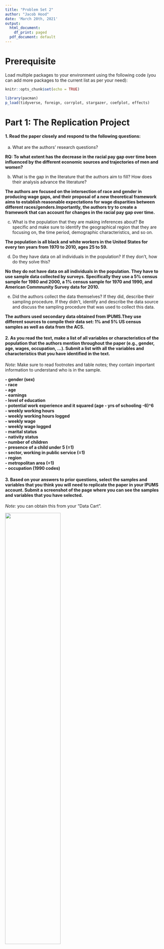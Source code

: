 ```yaml
---
title: "Problem Set 2"
author: "Jacob Hood"
date: 'March 20th, 2021'
output:
  html_document:
    df_print: paged
  pdf_document: default
---
```


# Prerequisite

Load multiple packages to your environment using the following code (you can add more packages to the current list as per your need):

```r
knitr::opts_chunk$set(echo = TRUE)

library(pacman)
p_load(tidyverse, foreign, corrplot, stargazer, coefplot, effects)

```

# Part 1: The Replication Project 

#### 1. Read the paper closely and respond to the following questions:  
  (a) What are the authors’ research questions?
  
  **RQ: To what extent has the decrease in the racial pay gap over time been
  influenced by the different economic sources and trajectories of men and women?**
    
  (b) What is the gap in the literature that the authors aim to fill? How does their analysis advance the literature?

**The authors are focused on the intersection of race and gender in producing wage gaps, and their proposal of a new theoretical framework aims to establish reasonable expectations for wage disparities between different races/genders.Importantly, the authors try to create a framework that can account for changes in the racial pay gap over time.**
    
  (c) What is the population that they are making inferences about? Be specific and make sure to identify the geographical region that they are focusing on, the time period, demographic characteristics, and so on.
  
  **The population is all black and white workers in the United States for every
  ten years from 1970 to 2010, ages 25 to 59.**
  
  (d) Do they have data on all individuals in the population? If they don’t, how do they solve this?
  
**No they do not have data on all individuals in the population. They have to use sample data collected by surveys. Specifically they use a 5% census sample for 1980 and 2000, a 1% census sample for 1970 and 1990, and American Commnunity Survey data for 2010.**
  
  (e) Did the authors collect the data themselves? If they did, describe their sampling procedure. If they didn’t, identify and describe the data source and discuss the sampling procedure that was used to collect this data. 

**The authors used secondary data obtained from IPUMS.They use different sources to compile their data set: 1% and 5% US census samples as well as data from the ACS.**
    
#### 2. As you read the text, make a list of all variables or characteristics of the population that the authors mention throughout the paper (e.g., gender, age, wages, occupation, ...). Submit a list with all the variables and characteristics that you have identified in the text.  
*Note:* Make sure to read footnotes and table notes; they contain important information to understand who is in the sample. 

**
- gender (sex)  
- race  
- age  
- earnings  
- level of education  
- potential work experience and it squared (age - yrs of schooling -6)^6  
- weekly working hours  
- weekly working hours logged  
- weekly wage  
- weekly wage logged  
- marital status  
- nativity status  
- number of children  
- presence of a child under 5 (=1)  
- sector, working in public service (=1)  
- region  
- metropolitan area (=1)  
- occupation (1990 codes)  
**

#### 3. Based on your answers to prior questions, select the samples and variables that you think you will need to replicate the paper in your IPUMS account. Submit a screenshot of the page where you can see the samples and variables that you have selected.
*Note:* you can obtain this from your "Data Cart”.  

![](data cart screenshot.png){width=60%}


# Part 2: Regression 

Import the dataset `sat_math.dta` to your R environment and examine the effect of IQ and other variables on SAT math score. *Hint:* use `read.dta()`
```r
# loading data into environment
sat_data <- read.dta("sat_math.dta") 
```

Variable Name|  Variable Detail
------------|----------------------------
 `sat_math`| SAT Math Score   
 `female`  | The Female Dummy (Male = 0) 
 `black/other`| Two Racial Dummies (White as the Reference Group) 
 `meduy`   | Mother’s Years of Schooling  
 `feduy`   | Father’s Years of Schooling  
 `hours`   | Average Weekly Study Hours   
 `IQ`      | IQ Score (0 to 100)          

#### 1. Report descriptive statistics:  
  (a) Create a table that reports descriptive statistics (you should at least report the means) of all the variables grouped by gender
```r
# Grouping data by gender and producing descriptive statistics
sat_data %>% group_by(female) %>% summarise(mean_satmath = mean(sat_math), mean_meduy = mean(meduy), mean_feduy = mean(feduy), mean_hours = mean(hours), mean_IQ = mean(IQ))

```
  
  (b) Create a correlation matrix and display it.
```r

## Set use = "complete.obs" to ignore observations with NAs
M <- cor(sat_data, use = "complete.obs")

# Save the matrix to a dataframe, then use `corrplot` to visualize 

corrplot(M,
         method = "shade",
         cl.lim = c(-1,1),
         is.corr = F,
         type = "lower",
         title = "  
         Correlation Matrix",
         addCoef.col = "black",
         diag = F,
         tl.col = "black",
         )
```

#### 2. Create scatter plots:  
  - Besides the key dependent variable (DV) `sat_math`, choose one numeric independent variable (IV) that seems to have a meaningful relation to the DV based on the correlation matrix you created, and then create the following plots:
  (a) A scatter plot of the DV and IV  
  (b) A scatter plot of the DV and IV with a fitted linear regression line  
  (c) A scatter plot of the DV and IV, and each observation is color coded by gender  
  (d) On top of plot (c), fit a linear regression line for each gender group, the lines should also be color coded  
  
```r
#   (a) A scatter plot of the DV and IV  
sat_data %>%
  ggplot(aes(x = hours, y = sat_math)) +
  geom_point(shape = 1, alpha = 0.7) +
  labs(title = "Relationship Between Average Weekly Study Hours and SAT Math Score",
       x = "Average Weekly Study Hours",
       y = "SAT Math Score")

#  (b) A scatter plot of the DV and IV with a fitted linear regression line  
sat_data %>%
  ggplot(aes(x = hours, y = sat_math)) +
  geom_point(shape = 1, alpha = 0.7) +
  geom_smooth(method = "lm", se = F) +
  labs(title = "Relationship Between Average Weekly Study Hours and SAT Math Score",
       x = "Average Weekly Study Hours",
       y = "SAT Math Score")

# (c) A scatter plot of the DV and IV, and each observation is color coded by gender       
# Create new variable 'gender'
sat_data <- sat_data %>%
  mutate(gender = ifelse(female == 1, "female", "male"))

sat_data %>% as_tibble() %>% ggplot(aes(x = hours, y = sat_math, color = gender)) +
  geom_point(shape = 1) +
  labs(title = "Relationship Between Average Weekly Study Hours and SAT Math Score",
       x = "Average Weekly Study Hours",
       y = "SAT Math Score",
       subtitle = "Grouped by gender")

# (d) On top of plot (c), fit a linear regression line for each gender group, the lines should also be color coded
sat_data %>% as_tibble() %>%
  ggplot(aes(x = hours, y = sat_math, color = gender)) +
  geom_point(shape = 1) +
  geom_smooth(method = "lm", se = F) +
  labs(title = "Relationship Between Average Weekly Study Hours and SAT Math Score",
       x = "Average Weekly Study Hours",
       y = "SAT Math Score",
       subtitle = "Grouped by gender")
```

  
#### 3. Additional exploratory data analysis:  
  (a) What are your preliminary findings/reflections on the data based on the descriptive statistics, the correlation matrix, and the scatter plots?

**Based on the descriptive statistics, we know that all together students spend an average of 39 hours studying per week and that males and females spend roughly the same amount of time studying each week On average females score 47 points higher than males.In terms of IQ, males on average scored 2 points higher. We also know the data is somewhat skewed to the right (median < mean), which means that less people are making higher SAT math scores than if the data were normally distributed. Based on the correlation plot, IQ has the strongest positive correlation with SAT math scores (0.65). Parents' years of schooling is also strongly correlated with higher SAT math scores, more so than with the other explanatory variables. For my variable of interest (hours) there appears to be a very minor negative relationship between average hours studied per week and SAT math scores (-0.03). This weak relationship is confirmed through the scatterplots, especially those with regression lines which show that while females tend to score higher, average weekly hours studied is not strongly correlated with SAT math** 
    
  (b) What other exploratory data analysis will be useful for you to better understand the data before modeling? Please implement some additional exploratory data analysis and discuss your preliminary findings
  
**First we can create histograms of each variable to understand their distributions. Other exploratory data analyses before modeling include plotting the relationship between SAT math scores and our other predictor variables to visually understand their relationships.The data can also be grouped by race in order to look at racial differences in SAT math scores at different levels of predictors.**
```r
# Creating histograms of variables

# Plotting dependent variable
sat_data %>% as_tibble() %>%
  ggplot(aes(x = sat_data$sat_math)) +
  geom_histogram(binwidth = 50, fill = "grey", color = "black")

# Plotting independent variables
sat_data %>% as_tibble() %>%
  ggplot(aes(x = sat_data$IQ)) +
  geom_histogram(binwidth = 10, fill = "grey", color = "black")

sat_data %>% as_tibble() %>%
  ggplot(aes(x = sat_data$feduy)) +
  geom_histogram(binwidth = 1, fill = "grey", color = "black")

sat_data %>% as_tibble() %>%
  ggplot(aes(x = sat_data$meduy)) +
  geom_histogram(binwidth = 1, fill = "grey", color = "black")

sat_data %>% as_tibble() %>%
  ggplot(aes(x = sat_data$hours)) +
  geom_histogram(binwidth = 1, fill = "grey", color = "black")

```

```r
# Creating scatterplots with other predictors 

# Looking at IQ, still grouped by gender

sat_data %>% as_tibble() %>%
  ggplot(aes(x = IQ, y = sat_math, color = gender)) +
  geom_point(shape = 1) +
  geom_smooth(method = "lm", se = F) +
  labs(title = "Relationship Between IQ and SAT Math Score",
       x = "IQ",
       y = "SAT Math Score",
       subtitle = "Grouped by gender")

# Looking at father's years of education, still grouped by gender
sat_data %>% as_tibble() %>%
  ggplot(aes(x = feduy, y = sat_math, color = gender)) +
  geom_point(shape = 1) +
  geom_smooth(method = "lm", se = F) +
  labs(title = "Relationship Between Father's Years of Education and SAT Math Score",
       x = "Father's Years of Education",
       y = "SAT Math Score",
       subtitle = "Grouped by gender")

# Looking at mother's years of education, still grouped by gender
sat_data %>% as_tibble() %>%
  ggplot(aes(x = meduy, y = sat_math, color = gender)) +
  geom_point(shape = 1) +
  geom_smooth(method = "lm", se = F) +
  labs(title = "Relationship Between Mother's Years of Education and SAT Math Score",
       x = "Mother's Years of Education",
       y = "SAT Math Score",
       subtitle = "Grouped by gender")
```

```r
# Grouping data by race and running similar analyses (descriptive stats, scatterplots)

sat_data %>% group_by(black, other) %>% summarise(mean_satmath = mean(sat_math), mean_meduy = mean(meduy), mean_feduy = mean(feduy), mean_hours = mean(hours), mean_IQ = mean(IQ))
```


```r
# Creating new variable "race" breaking the sample into black and non-black groups

sat_data <- sat_data %>% mutate(race = ifelse(black > 0, "black", "non-black"))
                              
```


```r

# Plot of hours and SAT math score with regression lines 

sat_data %>% as_tibble() %>%
  ggplot(aes(x = hours, y = sat_math, color = race)) +
  geom_point(shape = 1) +
  geom_smooth(method = "lm", se = F) +
  labs(title = "Relationship Between Average Weekly Study Hours and SAT Math Score",
       x = "Average Weekly Study Hours",
       y = "SAT Math Score",
       subtitle = "Grouped by race")

# Looking at IQ, still grouped by race

sat_data %>% as_tibble() %>%
  ggplot(aes(x = IQ, y = sat_math, color = race)) +
  geom_point(shape = 1) +
  geom_smooth(method = "lm", se = F) +
  labs(title = "Relationship Between IQ and SAT Math Score",
       x = "IQ",
       y = "SAT Math Score",
       subtitle = "Grouped by race")

# Looking at father's years of education, still grouped by race
sat_data %>% as_tibble() %>%
  ggplot(aes(x = feduy, y = sat_math, color = race)) +
  geom_point(shape = 1) +
  geom_smooth(method = "lm", se = F) +
  labs(title = "Relationship Between Father's Years of Education and SAT Math Score",
       x = "Father's Years of Education",
       y = "SAT Math Score",
       subtitle = "Grouped by race")

# Looking at mother's years of education, still grouped by race
sat_data %>% as_tibble() %>%
  ggplot(aes(x = meduy, y = sat_math, color = race)) +
  geom_point(shape = 1) +
  geom_smooth(method = "lm", se = F) +
  labs(title = "Relationship Between Mother's Years of Education and SAT Math Score",
       x = "Mother's Years of Education",
       y = "SAT Math Score",
       subtitle = "Grouped by race")
```
```r
# Running similar comparisons grouped non-white vs white

sat_data <- sat_data %>% mutate(race = ifelse(black | other > 0, "non-white", "white"))

```

```r
# Creating more plots comparing non-whites vs. whites

# Plot of hours and SAT math score with regression lines 

sat_data %>% as_tibble() %>%
  ggplot(aes(x = hours, y = sat_math, color = race)) +
  geom_point(shape = 1) +
  geom_smooth(method = "lm", se = F) +
  labs(title = "Relationship Between Average Weekly Study Hours and SAT Math Score",
       x = "Average Weekly Study Hours",
       y = "SAT Math Score",
       subtitle = "Grouped by race")

# Looking at IQ, still grouped by race

sat_data %>% as_tibble() %>%
  ggplot(aes(x = IQ, y = sat_math, color = race)) +
  geom_point(shape = 1) +
  geom_smooth(method = "lm", se = F) +
  labs(title = "Relationship Between IQ and SAT Math Score",
       x = "IQ",
       y = "SAT Math Score",
       subtitle = "Grouped by race")

# Looking at father's years of education, still grouped by race
sat_data %>% as_tibble() %>%
  ggplot(aes(x = feduy, y = sat_math, color = race)) +
  geom_point(shape = 1) +
  geom_smooth(method = "lm", se = F) +
  labs(title = "Relationship Between Father's Years of Education and SAT Math Score",
       x = "Father's Years of Education",
       y = "SAT Math Score",
       subtitle = "Grouped by race")

# Looking at mother's years of education, still grouped by race
sat_data %>% as_tibble() %>%
  ggplot(aes(x = meduy, y = sat_math, color = race)) +
  geom_point(shape = 1) +
  geom_smooth(method = "lm", se = F) +
  labs(title = "Relationship Between Mother's Years of Education and SAT Math Score",
       x = "Mother's Years of Education",
       y = "SAT Math Score",
       subtitle = "Grouped by race")
```


#### 4. Nested models:  
  - Build five nested models that use `sat_math` as the DV and report regression results in a table using `stargazer()` from the `stargazer` package. 
  (a) Model 1: Baseline (only add "IQ" as the independent variable)  
  (b) Model 2: Model 1 + Demographic Characteristics  
  (c) Model 3: Model 2 + Parental Education  
  (d) Model 4: Model 3 + Weekly Study Hours  
  (e) Model 5: Model 4 + An Interaction Between IQ and the Female Dummy
```r
# Creating the five models

m1 <- lm(sat_math ~ IQ, data = sat_data)
m2 <- lm(sat_math ~IQ + female + black + other, data = sat_data)
m3 <- lm(sat_math ~IQ + female + black + other + feduy + meduy, data = sat_data)
m4 <- lm(sat_math ~IQ + female + black + other + feduy + meduy + hours, data = sat_data)
m5 <- lm(sat_math ~IQ + female + black + other + feduy + meduy + hours + IQ*female, data = sat_data)

stargazer(m1, m2, m3, m4, m5, type = "text")

```
  
  
#### 5. For the result of Model 1:  
  (a) What are the hypotheses that you are testing in this model with your t-values in the `(Intercept)` and `IQ` row of the modeling results?  
  
  ** Our null hypothesis is, holding all other variables constant, $\beta_{\text{IQ}}$ = 0. Our alternative hypothesis is $\beta_{\text{IQ}}$ != 0. Our prediction equation is Y = 4.211X + 315.605.**
  
  (b) Create a 95% confidence interval for the parameter $\beta_{\text{IQ}}$ based on Model 1 result.

```r
# starting with mean squared error
SSE <- ((sat_data$sat_math) - (315.605 + 4.211*sat_data$IQ))^2 %>% sum()
MSE <- SSE/(nrow(sat_data)-2)
IQmean <- mean(sat_data$IQ)
denomi <- (sat_data$IQ - IQmean)^2 %>% sum() 

# calculating standard error 
se <- sqrt(MSE/denomi)

#Creating confidence interval

upperbound <- 4.211 + (1.96*se)
lowerbound <- 4.211 - (1.96*se)
CI <- c(lowerbound,upperbound)
print(CI)
```

#### 6. Interpret regression coefficients:  
  (a) How does the coefficient of "IQ" change across models? What could be the possible reason(s) for such changes?  
  (b) Interpret the coefficient of "black" in Model 4.  
  (c) Interpret the coefficient of "meduy" in Model 4.  
  (d) Interpret the coefficient of the interaction effect between IQ and the Female Dummy in Model 5.  
  
#### 7. Create a coefficient plot for Model 5 with appropriate title and labels.  
```r

coefplot(m5, intercept = F, innerCI = 1.96, outerCI = 1.96, color = "black", title = "Coefficient Plot of Model 5")

```

#### 8. On the basis of Model 5, by holding other variables at their means, create a figure demonstrating the predicted SAT math score by gender and IQ levels (with confidence interval).  
```r


```
  
  
  
# Part 3 (Bonus) Data Simulation 

Simulation is a fun and effective way to learn about statistical inference. You will get a better understanding of how each population parameter affects the shape of the distribution.  
  
  Now that we have learned about how to identify interactions from a given sample, you can try simulate a data whose true data generating process involves interaction between two variables. For example, you can try to reproduce a similar scatter plot we saw in class (the right panel) by simulating a data whose variables have such associations:

![](simulation_demo.png){width=60%}
  
  Or, you can try to reproduce a scatter plot that demonstrates the Simpson's Paradox:
  
![](simulation_demo2.png){width=40%}


*Note:* Your output does not need to replicate the exact layout of the example graphs. You will get extra credit as long as you generate a similar graph that illustrates the relationship (either a positive or negative interaction, or the Simpson's Paradox) clearly. Remember to use `set.seed()` for any random process.

```r


```
